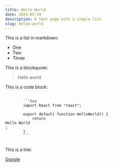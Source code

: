 ```yaml
---
title: Hello World
date: 2024-03-19
description: A test page with a simple list
slug: hello-world
---
```


This is a list in markdown:

<ul>
	<li>One</li>
	<li>Two</li>
	<li>Three</li>
</ul>

This is a blockquote:

<blockquote>
	Hello world
</blockquote>

This is a code block:

<pre>
	<code>
		```tsx
		import React from "react";

		export default function HelloWorld() {
			return <div>Hello World</div>;
		}
		```
	</code>
</pre>

This is a link:

<a href="https://www.google.com">Google</a>

